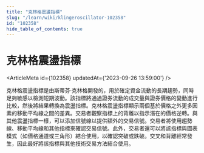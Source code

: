 ```yaml
---
title: "克林格震盪指標"
slug: "/learn/wiki/klingeroscillator-102358"
id: "102358"
hide_table_of_contents: true
---
```



# 克林格震盪指標

<ArticleMeta id={102358} updatedAt={'2023-09-26 13:59:00'} />
<div className='border-solid border-b border-t-0 my-4 border-[var(--ifm-color-gray-300)]' />

克林格震盪指標是由斯蒂芬·克林格開發的，用於確定資金流動的長期趨勢，同時足夠敏感以檢測短期波動。該指標將通過證券流動的成交量與證券價格的變動進行比較，然後將結果轉換為震盪指標。克林格震盪指標顯示兩個基於價格之外更多因素的移動平均線之間的差異。交易者觀察指標上的背離以指示潛在的價格逆轉。與其他震盪指標一樣，可以添加信號線以提供額外的交易信號。交易者將使用趨勢線、移動平均線和其他指標來確認交易信號。此外，交易者還可以將該指標與圖表模式（如價格通道或三角形）結合使用，以確認突破或跌破。交叉和背離經常發生，因此最好將該指標與其他技術交易方法結合使用。
